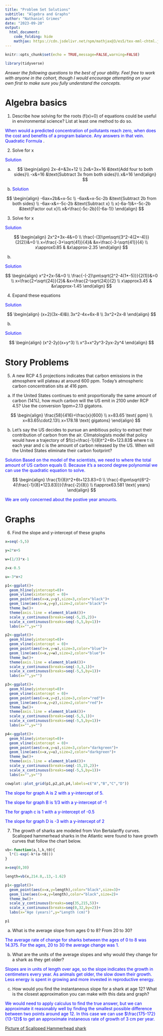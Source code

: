 ```yaml
---
title: "Problem Set Solutions"
subtitle: "Algebra and Graphs"
author: "Nathaniel Grimes"
date: "2023-09-20"
output: 
  html_document:
    code_folding: hide
    mathjax: https://cdn.jsdelivr.net/npm/mathjax@3/es5/tex-mml-chtml.js
---
```



```r
knitr::opts_chunk$set(echo = TRUE,message=FALSE,warning=FALSE)

library(tidyverse)
```

*Answer the following questions to the best of your ability. Feel free to work with anyone in the cohort, though I would encourage attempting on your own first to make sure you fully understand the concepts.*

# Algebra basics

1) Describe how solving for the roots (f(x)=0) of equations could be useful in environmental science? List at least one method to do so.

<span style="color:blue">When would a predicted concentration of pollutants reach zero, when does the cost and benefits of a program balance. Any answers in that vein. Quadratic Formula </span>.

2) Solve for x

<span style="color:blue">Solution</span>

a)    
$$
\begin{align}
2x-4=&3x+12 \\
2x&=3x+16 &\text{Add four to both sides}\\
-x&=16 &\text{Subtract 3x from both sides}\\
x&=16
\end{align}
$$

b) <span style="color:blue">Solution</span>

$$
\begin{align}
-6ax+2b&=x-5c \\
-6ax&=x-5c-2b &\text{Subtract 2b from both sides} \\
-6ax-x&=-5c-2b &\text{Subtract x} \\
x(-6a-1)&=-5c-2b &\text{Factor out x}\\
x&=\frac{-5c-2b}{(-6a-1)}
\end{align}
$$

3) Solve for x

<span style="color:blue">Solution</span>

$$
\begin{align}
2x^2+3x-4&=0 \\
\frac{-(3)\pm\sqrt{3^2-4(2*-4)}}{2(2)}&=0 \\
x=\frac{-3+\sqrt{41}}{4}&  &x=\frac{-3-\sqrt{41}}{4} \\
x\approx0.85 & &x\approx-2.35  
\end{align}
$$
    
b)

<span style="color:blue">Solution</span>

$$
\begin{align}
x^2+2x-5&=0 \\
\frac{-(-2)\pm\sqrt{2^2-4(1*-5)}}{2(1)}&=0 \\
x=\frac{2+\sqrt{24}}{2}&  &x=\frac{2-\sqrt{24}}{2} \\
x\approx3.45 & &x\approx-1.45  
\end{align}
$$


4) Expand these equations

<span style="color:blue">Solution</span>

$$
\begin{align}
(x+2)(3x-4)&\\
3x^2-4x+6x-8 \\
3x^2+2x-8
\end{align}
$$

b)

<span style="color:blue">Solution</span>

$$
\begin{align}
(x^2-2y)(x+y^3) \\
x^3+x^2y^3-2yx-2y^4
\end{align}
$$

    
# Story Problems

5) A new RCP 4.5 projections indicates that carbon emissions in the atmosphere will plateau at around 600 ppm. Today's atmospheric carbon concentration sits at 416 ppm. 

a) If the United States continues to emit proportionally the same amount of carbon (14%), how much carbon will the US emit in 2100 under RCP 4.5? Use the conversion 1ppm=2.13 gigatons.

$$
\begin{align}
\frac{58}{416}=\frac{x}{600} \\
x=83.65 \text{ ppm} \\
x=83.65\cdot2.13\\
x=178.18 \text{ gigatons}
\end{align}
$$

b) Let's say the US decides to pursue an ambitious policy to extract their contribution of carbon from the air. Climatologists model that policy would have a trajectory of $f(c)=\frac{-1}{8}t^2+6t+123.83$ where t is each year and c is the amount of carbon released by the US. When will the United States eliminate their carbon footprint?

<span style="color:blue">Solution</span>
<span style="color:blue">Based on the model of the scientists, we need to where the total amount of US carbon equals 0. Because it's a second degree polynomial we can use the quadratic equation to solve.</span>

$$
\begin{align}
\frac{1}{8}t^2+6t+123.83=0 \\
\frac{-6\pm\sqrt{6^2-4(\frac{-1}{8}*123.83)}}{\frac{-2}{8}} \\
t\approx63.581 \text{ years}
\end{align}
$$

<span style="color:blue">We are only concerned about the postive year amounts.</span>

# Graphs

6) Find the slope and y-intercept of these graphs

```r
x=seq(-5,5)

y=2*x+5

w=(1/3)*x-1

z=x-0.5

u=-3*x+2

p1<-ggplot()+
  geom_hline(yintercept=0)+
  geom_vline(xintercept = 0)+
  geom_point(aes(x=x,y=y),size=3,color="black")+
  geom_line(aes(x=x,y=y),size=2,color="black")+
  theme_bw()+
  theme(axis.line = element_blank())+
  scale_y_continuous(breaks=seq(-5,15,2))+
  scale_x_continuous(breaks=seq(-5,5,by=1))+
  labs(x="",y="")

p2<-ggplot()+
  geom_hline(yintercept=0)+
  geom_vline(xintercept = 0)+
  geom_point(aes(x=x,y=w),size=3,color="blue")+
  geom_line(aes(x=x,y=w),size=2,color="blue")+
  theme_bw()+
  theme(axis.line = element_blank())+
  scale_y_continuous(breaks=seq(-3,3,1))+
  scale_x_continuous(breaks=seq(-5,5,by=1))+
  labs(x="",y="")

p3<-ggplot()+
  geom_hline(yintercept=0)+
  geom_vline(xintercept = 0)+
  geom_point(aes(x=x,y=z),size=3,color="red")+
  geom_line(aes(x=x,y=z),size=2,color="red")+
  theme_bw()+
  theme(axis.line = element_blank())+
  scale_y_continuous(breaks=seq(-5,5,1))+
  scale_x_continuous(breaks=seq(-5,5,by=1))+
  labs(x="",y="")

p4<-ggplot()+
  geom_hline(yintercept=0)+
  geom_vline(xintercept = 0)+
  geom_point(aes(x=x,y=u),size=3,color="darkgreen")+
  geom_line(aes(x=x,y=u),size=2,color="darkgreen")+
  theme_bw()+
  theme(axis.line = element_blank())+
  scale_y_continuous(breaks=seq(-15,15,2))+
  scale_x_continuous(breaks=seq(-5,5,by=1))+
  labs(x="",y="")

cowplot::plot_grid(p1,p2,p3,p4,labels=c("A","B","C","D"))

```


<span style="color:blue">
The slope for graph A is 2 with a y-intercept of 5.
</span>

<span style="color:blue">
The slope for graph B is 1/3 with a y-intercept of -1
</span>

<span style="color:blue">
The for graph c is 1 with a y-intercept of -0.5
</span>

<span style="color:blue">
The slope for graph D is -3 with a y-intercept of 2
</span>

7) The growth of sharks are modeled from Von Bertalanffy curves. Scalloped hammerhead sharks in the Atlantic were found to have growth curves that follow the chart below.

```r
vb<-function(a,l,k,t0){
  l*(1-exp(-k*(a-t0)))
}

x=seq(0,30)

length=vb(x,214.8,.13,-1.62)

p1<-ggplot()+
  geom_point(aes(x=x,y=length),color="black",size=3)+
  geom_line(aes(x=x,y=length),color="black",size=2)+
  theme_bw()+
  scale_y_continuous(breaks=seq(35,215,5))+
  scale_x_continuous(breaks=seq(0,32,by=2))+
  labs(x="Age (years)",y="Length (cm)")

p1
```

  a) What is the average slope from ages 0 to 8? From 20 to 30?
    
\begin{equation}
\begin{aligned}
slope&=\frac{155-40}{8-0} &slope=14.375 \\
slope&=\frac{210-200}{30-20} &slope=1
\end{aligned}
\end{equation}

<span style="color:blue">
The average rate of change for sharks between the ages of 0 to 8 was 14.375. For the ages, 20 to 30 the average change was 1.
</span>
    
  b) What are the units of the average slopes and why would they change for a shark as they get older?
  
  <span style="color:blue">
  Slopes are in units of length over age, so the slope indicates the growth in centimeters every year. As animals get older, the slow down their growth. Less energy is spent in growing and more invested in reproductive energy.
  </span>
    
  c) How would you find the instantaneous slope for a shark at age 12? What is the closest approximation you can make with this data and graph?
  
  <span style="color:blue">
  We would need to apply calculus to find the true answer, but we can approximate it reasonably well by finding the smallest possible difference between two points around age 12. In this case we can use $\frac{175-172}{13-12}$ to get an approximate instaneous rate of growth of 3 cm per year.
  
  [Picture of Scalloped Hammerhead shark](https://inaturalist-open-data.s3.amazonaws.com/photos/19051739/large.jpg)
